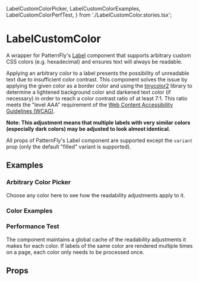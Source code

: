   LabelCustomColorPicker,
  LabelCustomColorExamples,
  LabelCustomColorPerfTest,
} from './LabelCustomColor.stories.tsx';

<Meta title="Components/LabelCustomColor" component={LabelCustomColor} />

# LabelCustomColor

A wrapper for PatternFly's <a href="https://www.patternfly.org/v4/components/label">Label</a> component that supports
arbitrary custom CSS colors (e.g. hexadecimal) and ensures text will always be readable.

Applying an arbitrary color to a label presents the possibility of unreadable text due to insufficient color contrast.
This component solves the issue by applying the given color as a border color and using the
[tinycolor2](https://www.npmjs.com/package/tinycolor2) library to determine a lightened background color and darkened
text color (if necessary) in order to reach a color contrast ratio of at least 7:1. This ratio meets the "level AAA"
requirement of the [Web Content Accessibility Guidelines (WCAG)](https://www.w3.org/WAI/WCAG21/Understanding/contrast-enhanced).

**Note: This adjustment means that multiple labels with very similar colors (especially dark colors) may be adjusted to look almost identical.**

All props of PatternFly's Label component are supported except the `variant` prop (only the default "filled" variant is supported).

## Examples

### Arbitrary Color Picker

Choose any color here to see how the readability adjustments apply to it.

<Canvas>
  <Story story={LabelCustomColorPicker} />
</Canvas>

### Color Examples

<Canvas>
  <Story story={LabelCustomColorExamples} />
</Canvas>

### Performance Test

The component maintains a global cache of the readability adjustments it makes for each color.
If labels of the same color are rendered multiple times on a page, each color only needs to be processed once.

<Canvas>
  <Story story={LabelCustomColorPerfTest} />
</Canvas>

## Props

<ArgsTable of={LabelCustomColor} />

<GithubLink path="src/components/LabelCustomColor/LabelCustomColor.tsx" />
